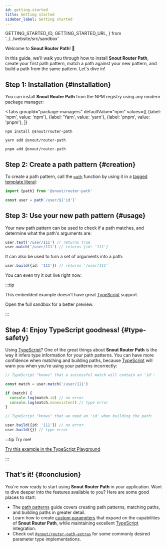 ```yaml
---
id: getting-started
title: Getting started
sidebar_label: Getting started
---
```



  GETTING_STARTED_ID,
  GETTING_STARTED_URL,
} from '../../website/src/sandbox'

Welcome to **Snout Router Path**! 🐽

In this guide, we'll walk you through how to install **Snout Router Path**,
create your first path pattern, match a path against your new pattern, and build
a path from the same pattern. Let's dive in!

## Step 1: Installation {#installation}

You can install **Snout Router Path** from the NPM registry using any modern
package manager:

<Tabs
  groupId="package-managers"
  defaultValue="npm"
  values={[
    {label: 'npm', value: 'npm'},
    {label: 'Yarn', value: 'yarn'},
    {label: 'pnpm', value: 'pnpm'},
  ]}
>
<TabItem value="npm">

    npm install @snout/router-path

</TabItem>
<TabItem value="yarn">

    yarn add @snout/router-path

</TabItem>
<TabItem value="pnpm">

    pnpm add @snout/router-path

</TabItem>
</Tabs>

## Step 2: Create a path pattern {#creation}

To create a path pattern, call the [`path`] function by using it in a [tagged
template literal]:

```ts no-transpile
import {path} from '@snout/router-path'

const user = path`/user/${'id'}`
```

## Step 3: Use your new path pattern {#usage}

Your new path pattern can be used to check if a path matches, and determine what
the path's arguments are:

```ts no-transpile
user.test('/user/111') // returns true
user.match('/user/111') // returns {id: '111'}
```

It can also be used to turn a set of arguments into a path:

```ts no-transpile
user.build({id: '111'}) // returns '/user/111'
```

You can even try it out live right now:

<Sandbox inline id={GETTING_STARTED_ID} height="300px" />

:::tip

This embedded example doesn't have great [TypeScript] support.

<Link to={GETTING_STARTED_URL}>Open the full sandbox</Link> for a better preview.

:::

## Step 4: Enjoy TypeScript goodness! {#type-safety}

Using [TypeScript]? One of the great things about **Snout Router Path** is the
way it infers type information for your path patterns. You can have more
confidence when matching and building paths, because [TypeScript] will warn you
when you're using your patterns incorrectly:

```ts no-transpile
// TypeScript "knows" that a successful match will contain an 'id':

const match = user.match('/user/111')

if (match) {
  console.log(match.id) // no error
  console.log(match.nonexistent) // type error
}

// TypeScript "knows" that we need an 'id' when building the path:

user.build({id: '111'}) // no error
user.build({}) // type error
```

:::tip Try me!

[Try this example in the TypeScript Playground](https://www.typescriptlang.org/play?#code/JYWwDg9gTgLgBAbzAQxgCwL5wGZQiOAcgAEBnAOwgFcYB6PGgUygFoV1CAoTgYwnNLwqpZnAC8cdmgAGtYc1oASBIWAATQhmndatOABUAnmEYBlHlGBh4AIgDWlAO6kbcdKjjI4pKjx6NSUmwqABs4EFQeNDhHYBCwvnIYZGByTzTVDQAubkTBcMjoiXkoADoImCiACkI5EShaAEZmwgBKbmBsOCqKqNbETjg4PIgQxlKQiABzHsLS9X6hpeXdOEo4ZjwoQeH+UlHxyZnetFLKckYAD2BBRiT+1ZhjRg2oLc4MHT0jE3NLazg9icLjcaA8jheF0YanSRHUhBiaDucAARlQ4mpUlNQS8pDlOCVSmiMVUEOoskRmo1NA89OtNtACfUieiQmpSRhFssVnoniZXlsgA)

:::

## That's it! {#conclusion}

You're now ready to start using **Snout Router Path** in your application. Want
to dive deeper into the features available to you? Here are some good places to
start:

- The [path patterns] guide covers creating path patterns, matching paths, and
  building paths in greater detail.
- Learn how to create [custom parameters] that expand on the capabilities of
  **Snout Router Path**, while maintaining excellent [TypeScript] integration.
- Check out [`@snout/router-path-extras`] for some commonly desired parameter
  type implementations.

<!-- References -->

[`path`]: ../api/path.mdx
[custom parameters]: custom-parameters.mdx
[path patterns]: path-patterns.mdx
[`@snout/router-path-extras`]: https://snout.dev/router-path-extras
[tagged template literal]: https://developer.mozilla.org/docs/Web/JavaScript/Reference/Template_literals#tagged_templates
[typescript]: https://www.typescriptlang.org/
